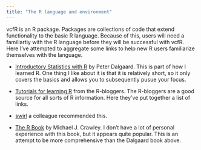 ```yaml
---
title: "The R language and environment"
---
```


vcfR is an R package.
Packages are collections of code that extend functionality to the basic R language.
Because of this, users will need a familiartiy with the R language before they will be successful with vcfR.
Here I've attempted to aggregate some links to help new R users familiarize themselves with the language.


* [Introductory Statistics with R](http://www.springer.com/us/book/9780387790534) by Peter Dalgaard.
This is part of how I learned R. One thing I like about it is that it is relatively short, so it only covers the basics and allows you to subsequently pusue your focus.


* [Tutorials for learning R](https://www.r-bloggers.com/how-to-learn-r-2/) from the R-bloggers.
The R-bloggers are a good source for all sorts of R information.
Here they've put together a list of links.


* [swirl](http://swirlstats.com/) a colleague recommended this.

* [The R Book](http://www.wiley.com/WileyCDA/WileyTitle/productCd-0470973927.html) by Michael J. Crawley.
I don't have a lot of personal experience with this book, but it appears quite popular. 
This is an attempt to be more comprehensive than the Dalgaard book above.


